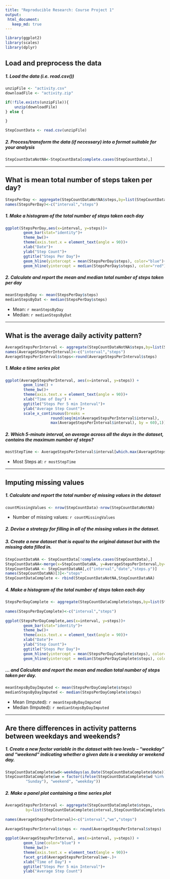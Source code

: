 ```yaml
---
title: "Reproducible Research: Course Project 1"
output: 
 html_document:
   keep_md: true
---
```


```r
library(ggplot2)
library(scales)
library(dplyr)
```


## Load and preprocess the data
##### 1. Load the data (i.e. read.csv())
```r
unzipFile <- "activity.csv"
downloadFile <- "activity.zip"

if(!file.exists(unzipFile)){
    unzip(downloadFile)
} else {
    
}

StepCountData <- read.csv(unzipFile)
```
##### 2. Process/transform the data (if necessary) into a format suitable for your analysis
```r
StepCountDataNotNA<-StepCountData[complete.cases(StepCountData),]
```

-----

## What is mean total number of steps taken per day?
```r
StepsPerDay <- aggregate(StepCountDataNotNA$steps,by=list(StepCountDataNotNA$date),FUN="sum")
names(StepsPerDay)<-c("interval","steps")
```

##### 1. Make a histogram of the total number of steps taken each day
```r
ggplot(StepsPerDay,aes(x=interval, y=steps))+
        geom_bar(stat="identity")+
        theme_bw()+
        theme(axis.text.x = element_text(angle = 90))+
        xlab("Date")+
        ylab("Step Count")+
        ggtitle("Steps Per Day")+
        geom_hline(yintercept = mean(StepsPerDay$steps), color="blue")+
        geom_hline(yintercept = median(StepsPerDay$steps), color="red")
```

##### 2. Calculate and report the mean and median total number of steps taken per day
```r
meanStepsByDay <- mean(StepsPerDay$steps)
medianStepsByDat <- median(StepsPerDay$steps)
```
* Mean: `r meanStepsByDay`
* Median:  `r medianStepsByDat`

-----

## What is the average daily activity pattern?
```r
AverageStepsPerInterval <- aggregate(StepCountDataNotNA$steps,by=list(StepCountDataNotNA$interval),FUN="mean")
names(AverageStepsPerInterval)<-c("interval","steps")
AverageStepsPerInterval$steps<-round(AverageStepsPerInterval$steps)
```

##### 1. Make a time series plot
```r
ggplot(AverageStepsPerInterval, aes(x=interval, y=steps)) + 
        geom_line() + 
        theme_bw()+
        theme(axis.text.x = element_text(angle = 90))+
        xlab("Time of Day") + 
        ggtitle("Steps Per 5 min Interval")+
        ylab("Average Step Count")+
        scale_x_continuous(breaks = 
                    round(seq(min(AverageStepsPerInterval$interval), 
                    max(AverageStepsPerInterval$interval), by = 60),1)) 
```

##### 2. Which 5-minute interval, on average across all the days in the dataset, contains the maximum number of steps?
```r
mostStepTime <- AverageStepsPerInterval$interval[which.max(AverageStepsPerInterval$steps)]
```

* Most Steps at: `r mostStepTime`

----

## Imputing missing values
##### 1. Calculate and report the total number of missing values in the dataset 
```r
countMissingValues <- nrow(StepCountData)-nrow(StepCountDataNotNA)
```

* Number of missing values: `r countMissingValues`

##### 2. Devise a strategy for filling in all of the missing values in the dataset.
##### 3. Create a new dataset that is equal to the original dataset but with the missing data filled in.
```r
StepCountDataNA <- StepCountData[!complete.cases(StepCountData),]
StepCountDataNA<-merge(x=StepCountDataNA, y=AverageStepsPerInterval,by=c("interval"),all.x = TRUE)
StepCountDataNA <- StepCountDataNA[,c("interval","date","steps.y")]       
names(StepCountDataNA)[3]<-"steps"
StepCountDataComplete <- rbind(StepCountDataNotNA,StepCountDataNA)
```


##### 4. Make a histogram of the total number of steps taken each day 
```r
StepsPerDayComplete <- aggregate(StepCountDataComplete$steps,by=list(StepCountDataComplete$date),FUN="sum")
    
names(StepsPerDayComplete)<-c("interval","steps")
    
ggplot(StepsPerDayComplete,aes(x=interval, y=steps))+
        geom_bar(stat="identity")+
        theme_bw()+
        theme(axis.text.x = element_text(angle = 90))+
        xlab("Date")+
        ylab("Step Count")+
        ggtitle("Steps Per Day")+
        geom_hline(yintercept = mean(StepsPerDayComplete$steps), color="blue")+
        geom_hline(yintercept = median(StepsPerDayComplete$steps), color="red")
```

##### ... and Calculate and report the mean and median total number of steps taken per day. 
```r
meanStepsByDayImputed <- mean(StepsPerDayComplete$steps)
medianStepsByDayImputed <- median(StepsPerDayComplete$steps)
```
* Mean (Imputed): `r meanStepsByDayImputed`
* Median (Imputed):  `r medianStepsByDayImputed`


----

## Are there differences in activity patterns between weekdays and weekends?
##### 1. Create a new factor variable in the dataset with two levels – “weekday” and “weekend” indicating whether a given date is a weekday or weekend day.

```r
StepCountDataComplete$wd<-weekdays(as.Date(StepCountDataComplete$date))
StepCountDataComplete$we = factor(ifelse(StepCountDataComplete$wd %in% c("Saturday", 
         "Sunday"), "weekend", "weekday"))
```

##### 2. Make a panel plot containing a time series plot

```r
AverageStepsPerInterval <- aggregate(StepCountDataComplete$steps,
         by=list(StepCountDataComplete$interval,StepCountDataComplete$we),FUN="mean")
    
names(AverageStepsPerInterval)<-c("interval","we","steps")
    
AverageStepsPerInterval$steps <- round(AverageStepsPerInterval$steps)
    
ggplot(AverageStepsPerInterval, aes(x=interval, y=steps)) + 
        geom_line(color="blue") + 
        theme_bw()+
        theme(axis.text.x = element_text(angle = 90))+
        facet_grid(AverageStepsPerInterval$we~.)+
        xlab("Time of Day") + 
        ggtitle("Steps Per 5 min Interval")+
        ylab("Average Step Count")
```
